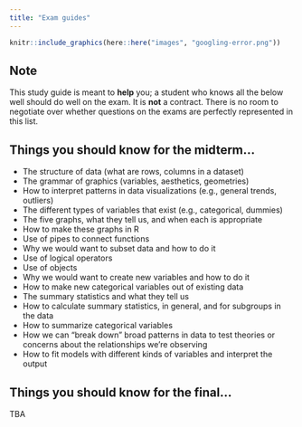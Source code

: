 ```yaml
---
title: "Exam guides"
---
```



```r
knitr::include_graphics(here::here("images", "googling-error.png"))
```


## Note


This study guide is meant to **help** you; a student who knows all the below well should do well on the exam. It is **not** a contract. There is no room to negotiate over whether questions on the exams are perfectly represented in this list. 


## Things you should know for the midterm...

- The structure of data (what are rows, columns in a dataset)
- The grammar of graphics (variables, aesthetics, geometries)
- How to interpret patterns in data visualizations (e.g., general trends, outliers)
- The different types of variables that exist (e.g., categorical, dummies)
- The five graphs, what they tell us, and when each is appropriate
- How to make these graphs in R
- Use of pipes to connect functions
- Why we would want to subset data and how to do it
- Use of logical operators 
- Use of objects
- Why we would want to create new variables and how to do it
- How to make new categorical variables out of existing data
- The summary statistics and what they tell us
- How to calculate summary statistics, in general, and for subgroups in the data
- How to summarize categorical variables
- How we can "break down" broad patterns in data to test theories or concerns about the relationships we're observing
- How to fit models with different kinds of variables and interpret the output


## Things you should know for the final...

TBA